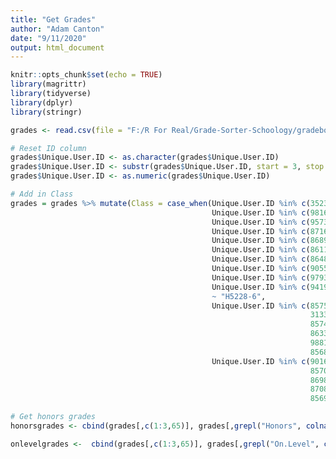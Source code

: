 ```yaml
---
title: "Get Grades"
author: "Adam Canton"
date: "9/11/2020"
output: html_document
---
```


```r
knitr::opts_chunk$set(echo = TRUE)
library(magrittr)
library(tidyverse)
library(dplyr)
library(stringr)
```


```r
grades <- read.csv(file = "F:/R For Real/Grade-Sorter-Schoology/gradebook-export.csv", sep = ",", header = TRUE)
```

```r
# Reset ID column
grades$Unique.User.ID <- as.character(grades$Unique.User.ID)
grades$Unique.User.ID <- substr(grades$Unique.User.ID, start = 3, stop = 8)
grades$Unique.User.ID <- as.numeric(grades$Unique.User.ID)
```

```r
# Add in Class
grades = grades %>% mutate(Class = case_when(Unique.User.ID %in% c(352337, 878481, 870579, 331673) ~ "H5228-2",
                                             Unique.User.ID %in% c(981660, 857004, 868920, 857028, 871969, 857496, 920079, 858512) ~ "H7566-2",
                                             Unique.User.ID %in% c(957331,864622,958238,856383,857567,874818,870315,309051,857269) ~ "H7566-3",
                                             Unique.User.ID %in% c(871629) ~ "H5228-3",
                                             Unique.User.ID %in% c(868902, 868972, 879027) ~ "H5228-4",
                                             Unique.User.ID %in% c(861136, 353243, 878619, 869930, 953589, 857020, 864278, 859259, 875375, 857067) ~ "H7566-4",
                                             Unique.User.ID %in% c(864878, 974459) ~ "H5231-1",
                                             Unique.User.ID %in% c(905582, 980940, 333271, 864809) ~ "H5231-2",
                                             Unique.User.ID %in% c(979311, 855985, 342699, 309921, 877332) ~ "H5231-3",
                                             Unique.User.ID %in% c(941903, 870432, 869418, 879438, 871261, 870711, 870736, 904779, 872582, 870206, 869744, 869085)
                                             ~ "H5228-6",
                                             Unique.User.ID %in% c(857504, 905811, 856395, 316633, 856403, 331368, 922230, 859993, 849098, 856945, 943048, 926002,
                                                                   313371, 324369, 857542, 320010, 338294, 856006, 864263, 853420, 950078, 857000, 354831, 846840,
                                                                   857464, 8657638, 877110, 352798,857503, 349957, 857556, 331296, 857139, 845145, 925401, 310142,
                                                                   863367, 857008, 336607, 865206, 844050, 843622, 864183, 857368, 876169, 347162, 868761, 857466,
                                                                   988106, 874562, 858845, 311537, 857571, 856424, 352369, 856994, 863342, 309712, 938047, 343363,
                                                                   856893, 339554, 874579, 327120, 856928, 845766) ~ "H5222-93",
                                             Unique.User.ID %in% c(901642, 856373, 907041, 870124, 305010, 310922, 869245, 346729, 858162, 306213, 860942, 857021,
                                                                   857093, 329061, 861761, 860763, 909080, 856044, 856105, 944862, 857247, 348319, 861691, 856174,
                                                                   869804, 874481, 349012, 857778, 873179, 871954, 874560, 908381, 906582, 307026, 950527, 311916,
                                                                   870874, 880648, 975201, 952951, 868862, 944626, 870436, 858874, 873488, 870738, 856963, 871617,
                                                                   856949) ~ "H7566-5"))
```


```r
# Get honors grades
honorsgrades <- cbind(grades[,c(1:3,65)], grades[,grepl("Honors", colnames(grades))])
```


```r
onlevelgrades <-  cbind(grades[,c(1:3,65)], grades[,grepl("On.Level", colnames(grades))])
```

